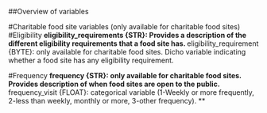 ##Overview of variables

#Charitable food site variables (only available for charitable food sites)
#Eligibility
**eligibility_requirements {STR}: Provides a description of the different eligibility requirements that a food site has.
**eligibility_requirement {BYTE}: only available for charitable food sites. Dicho variable indicating whether a food site has any eligibility requirement.

#Frequency
**frequency {STR}: only available for charitable food sites. Provides description of when food sites are open to the public.
**frequency_visit {FLOAT}: categorical variable (1-Weekly or more frequently, 2-less than weekly, monthly or more, 3-other frequency). 
**
